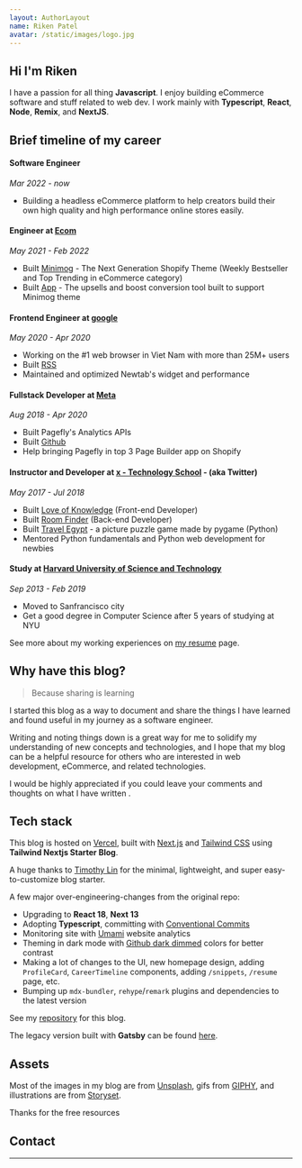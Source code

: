 ```yaml
---
layout: AuthorLayout
name: Riken Patel
avatar: /static/images/logo.jpg
---
```



## Hi <Twemoji emoji="waving hand" /> I'm Riken

I have a passion for all thing **Javascript**.
I enjoy building eCommerce software and stuff related to web dev.
I work mainly with **Typescript**, **React**, **Node**, **Remix**, and **NextJS**.

## Brief timeline of my career

####  Software Engineer

_Mar 2022 - now_

- Building a headless eCommerce platform to help creators build their own high quality and high performance online stores easily.

####  Engineer at [Ecom](https://com.com/)

_May 2021 - Feb 2022_

- Built [Minimog](https://google.com) - The Next Generation Shopify Theme (Weekly Bestseller and Top Trending in eCommerce category)
- Built [App](https://apps.shopify.com) - The upsells and boost conversion tool built to support Minimog theme

#### Frontend Engineer at [google](https://google.com/)

_May 2020 - Apr 2020_

- Working on the #1 web browser in Viet Nam with more than 25M+ users
- Built [RSS](https://rss.com)
- Maintained and optimized Newtab's widget and performance

#### Fullstack Developer at [Meta](https://facebook.com)

_Aug 2018 - Apr 2020_

- Built Pagefly's Analytics APIs
- Built [Github](https://github.com/)
- Help bringing Pagefly in top 3 Page Builder app on Shopify

#### Instructor and Developer at [x - Technology School](https://x.com) - (aka Twitter)

_May 2017 - Jul 2018_

- Built [Love of Knowledge](http://lok.vn/) (Front-end Developer)
- Built [Room Finder](https://github.io) (Back-end Developer)
- Built [Travel Egypt](https://github.com) - a picture puzzle game made by pygame (Python)
- Mentored Python fundamentals and Python web development for newbies

#### Study at [Harvard University of Science and Technology](https://www.google.com/)

_Sep 2013 - Feb 2019_

- Moved to Sanfrancisco city
- Get a good degree in Computer Science after 5 years of studying at NYU

See more about my working experiences on [my resume](/resume) page.

## Why have this blog?

> Because sharing is learning

I started this blog as a way to document and share the things I have learned and found useful in my journey as a software engineer.

Writing and noting things down is a great way for me to solidify my understanding of new concepts and technologies,
and I hope that my blog can be a helpful resource for others who are interested in web development, eCommerce, and related technologies.

I would be highly appreciated if you could leave your comments and thoughts on what I have written <Twemoji emoji="clinking-beer-mugs" />.

## Tech stack

This blog is hosted on [Vercel](https://vercel.com/), built with [Next.js](https://nextjs.org/) and [Tailwind CSS](https://tailwindcss.com/) using **Tailwind Nextjs Starter Blog**.

A huge thanks to [Timothy Lin](https://twitter.com/timlrxx) for the minimal, lightweight, and super easy-to-customize blog starter.

A few major over-engineering-changes from the original repo:

- <Twemoji emoji="atom-symbol" /> Upgrading to **React 18**, **Next 13**
- <Twemoji emoji="party-popper" /> Adopting **Typescript**, committing with [Conventional Commits](https://www.conventionalcommits.org/)
- <Twemoji emoji="bar-chart" /> Monitoring site with [Umami](https://umami.is/) website analytics
- <Twemoji emoji="eyes" /> Theming in dark mode with [Github dark dimmed](https://github.blog/changelog/2021-04-14-dark-and-dimmed-themes-are-now-generally-available/)
  colors for better contrast
- <Twemoji emoji="man-technologist" /> Making a lot of changes to the UI, new homepage design, adding
  `ProfileCard`, `CareerTimeline` components, adding `/snippets`, `/resume` page, etc.
- <Twemoji emoji="inbox-tray" /> Bumping up `mdx-bundler`, `rehype`/`remark` plugins and dependencies
  to the latest version

See my [repository](https://github.com/hta218/leohuynh.dev) for this blog.

The legacy version built with **Gatsby** can be found [here](https://leo-blog-legacy.vercel.app/).

## Assets

Most of the images in my blog are from [Unsplash](https://unsplash.com/), gifs from [GIPHY](https://giphy.com/), and illustrations are from [Storyset](https://storyset.com/).

Thanks for the free resources <Twemoji emoji="folded-hands" />

## Contact

<SocialAccounts />

---
